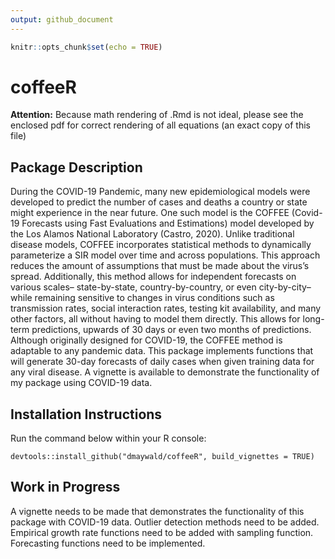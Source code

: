 ```yaml
---
output: github_document
---
```


```r
knitr::opts_chunk$set(echo = TRUE)
```

# coffeeR

**Attention:** Because math rendering of .Rmd is not ideal, please see the enclosed pdf for correct rendering of all equations (an exact copy of this file)

## Package Description

During the COVID-19 Pandemic, many new epidemiological models were developed to predict the number of cases and deaths a country or state might experience in the near future. One such model is the COFFEE (Covid-19 Forecasts using Fast Evaluations and Estimations) model developed by the Los Alamos National Laboratory (Castro, 2020). Unlike traditional disease models, COFFEE incorporates statistical methods to dynamically parameterize a SIR model over time and across populations. This approach reduces the amount of assumptions that must be made about the virus’s spread. Additionally, this method allows for independent forecasts on various scales– state-by-state, country-by-country, or even city-by-city– while remaining sensitive to changes in virus conditions such as transmission rates, social interaction rates, testing kit availability, and many other factors, all without having to model them directly. This allows for long-term predictions, upwards of 30 days or even two months of predictions. Although originally designed for COVID-19, the COFFEE method is adaptable to any pandemic data. This package implements functions that will generate 30-day forecasts of daily cases when given training data for any viral disease. A vignette is available to demonstrate the functionality of my package using COVID-19 data.


## Installation Instructions

Run the command below within your R console:  


`devtools::install_github("dmaywald/coffeeR", build_vignettes = TRUE)`


## Work in Progress

A vignette needs to be made that demonstrates the functionality of this package with COVID-19 data. Outlier detection methods need to be added. Empirical growth rate functions need to be added with sampling function. Forecasting functions need to be implemented. 
